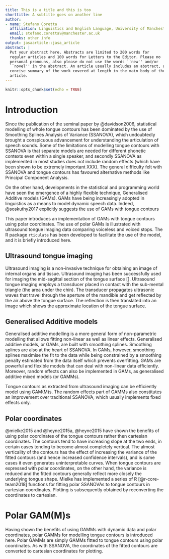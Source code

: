 ```yaml
---
title: This is a title and this is too
shorttitle: A subtitle goes on another line
author:
- name: Stefano Coretta
  affiliation: Linguistics and English Language, University of Manchester, Oxford Road, Manchester, M13 9PL, United Kingdom
  email: stefano.coretta\@manchester.ac.uk
  thanks: other info
output: jasaarticle::jasa_article
abstract: |
  Put your abstract here. Abstracts are limited to 200 words for
  regular articles and 100 words for Letters to the Editor. Please no
  personal pronouns, also please do not use the words ``new'' and/or
  ``novel'' in the abstract. An article usually includes an abstract, a
  concise summary of the work covered at length in the main body of the
  article.
---
```


```r
knitr::opts_chunk$set(echo = TRUE)
```

# Introduction

<!-- need to say that tongue comes from UTI -->
Since the publication of the seminal paper by @davidson2006, statistical modelling of whole tongue contours has been dominated by the use of Smoothing Splines Analysis of Variance (SSANOVA), which undoubtedly brought a conspicuous advancement for understanding the articulation of speech sounds.
Some of the limitations of modelling tongue contours with SSANOVA is that separate models are needed for different phonetic contexts even within a single speaker, and secondly SSANOVA as implemented in most studies does not include random effects (which have been shown to be extremely important XXX).
The general difficulty felt with SSANOVA and tongue contours has favoured alternative methods like Principal Component Analysis.

On the other hand, developments in the statistical and programming world have seen the emergence of a highly flexible technique, Generalised Additive models (GAMs).
GAMs have being increasingly adopted in linguistics as a means to model dynamic speech data.
Indeed, @soskuthy2017 explicitly suggests the use of GAMs with tongue contours

This paper introduces an implementation of GAMs with tongue contours using polar coordinates.
The use of polar GAMs is illustrated with ultrasound tongue imaging data comparing voiceless and voiced stops.
The R package `rticulate` has been developed to facilitate the use of the model, and it is briefly introduced here.

## Ultrasound tongue imaging

Ultrasound imaging is a non-invasive technique for obtaining an image of internal organs and tissue.
Ultrasound imaging has been successfully used for imaging the mid-sagittal  section of the tongue surface [].
Ultrasound tongue imaging employs a transducer placed in contact with the sub-mental triangle (the area under the chin).
The transducer propagates ultrasonic waves that travel through the aperture of the mandible and get reflected by the air above the tongue surface.
The reflection is then translated into an image which shows the approximate location of the tongue surface.

## Generalised Additive models

Generalised additive modelling is a more general form of non-parametric modelling that allows fitting non-linear as well as linear effects.
Generalised additive models, or GAMs, are built with smoothing splines.
Smoothing splines are also at the heart of SSANOVA.
In GAMs, however, smoothing splines maximise the fit to the data while being constrained by a smoothing penalty estimated from the data itself which prevents overfitting.
GAMs are powerful and flexible models that can deal with non-linear data efficiently.
Moreover, random effects can also be implemented in GAMs, as generalised additive mixed models (or GAMMs).

Tongue contours as extracted from ultrasound imaging can be efficiently model using GAM(M)s.
The random effects part of GAMMs also constitutes an improvement over traditional SSANOVA, which usually implements fixed effects only.

## Polar coordinates

@mielke2015 and @heyne2015a, @heyne2015 have shown the benefits of using polar coordinates of the tongue contours rather then cartesian coordinates.
The contours tend to have increasing slope at the two ends, in certain cases tending to become almost completely vertical.
The almost verticality of the contours has the effect of increasing the variance of the fitted contours (and hence increased confidence intervals), and is some cases it even generates uninterpretable curves.
When tongue contours are expressed with polar coordinates, on the other hand, the variance is reduced and the fitted contours generally reflect more closely the underlying tongue shape.
Mielke has implemented a series of R [@r-core-team2018] functions for fitting polar SSANOVAs to tongue contours in cartesian coordinates.
Plotting is subsequently obtained by reconverting the coordinates to cartesian.

# Polar GAM(M)s

Having shown the benefits of using GAMMs with dynamic data and polar coordinates, polar GAMMs for modelling tongue contours is introduced here. Polar GAMMs are simply GAMMs fitted to tongue contours using polar coordinates.
As with SSANOVA, the coordinates of the fitted contours are converted to cartesian coordinates for plotting.



\begin{acknowledgments}
Thanks to...
\end{acknowledgments}

\appendix
\section{Optional appendix}
